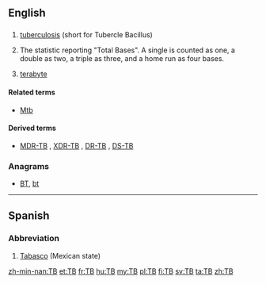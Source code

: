 {{also|Tb|ТВ}}
==English==

==={{initialism-old|en}}===
{{en-noun}}

# {{context|pathology|lang=en}} [[tuberculosis]] (short for Tubercle Bacillus)
# {{context|baseball|lang=en}} The statistic reporting "Total Bases". A single is counted as one, a double as two, a triple as three, and a home run as four bases.
# {{context|electronics|computing|lang=en}} [[terabyte]]

====Related terms====
* {{sense|pathology}} [[Mtb]]

====Derived terms====
* {{sense|pathology}} [[MDR-TB]] , [[XDR-TB]] , [[DR-TB]] , [[DS-TB]]

===Anagrams===
* [[BT#English|BT]], [[bt#English|bt]]

----

==Spanish==

===Abbreviation===
{{head|es|abbreviation}}

# [[Tabasco]] (Mexican state)

[[zh-min-nan:TB]]
[[et:TB]]
[[fr:TB]]
[[hu:TB]]
[[my:TB]]
[[pl:TB]]
[[fi:TB]]
[[sv:TB]]
[[ta:TB]]
[[zh:TB]]